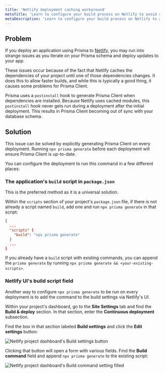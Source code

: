 ```yaml
---
title: 'Netlify deployment caching workaround'
metaTitle: 'Learn to configure your build process on Netlify to avoid caching-related problems'
metaDescription: 'Learn to configure your build process on Netlify to avoid caching-related problems'
---
```


## Problem

If you deploy an application using Prisma to [Netlify](https://www.netlify.com/), you may run into strange issues as you iterate on your Prisma schema and deploy updates to your app.

These issues occur because of the fact that Netlify caches the dependencies of your project until one of those dependencies changes. It does this to allow faster builds, and while this is typically a good thing, it causes some problems for Prisma Client.

Prisma uses a `postinstall` hook to generate Prisma Client when dependencies are installed. Because Netlify uses cached modules, this `postinstall` hook never gets run during a deployment after the initial deployment. This results in Prisma Client becoming out of sync with your database schema.

## Solution

This issue can be solved by explicitly generating Prisma Client on every deployment. Running `npx prisma generate` before each deployment will ensure Prisma Client is up-to-date.

You can configure the deployment to run this command in a few different places:

### The application's `build` script in `package.json`

<Admonition type="info">

This is the preferred method as it is a universal solution.

</Admonition>

Within the `scripts` section of your project's `package.json` file, if there is not already a script named `build`, add one and run `npx prisma generate` in that script:

```json highlight=4;add
{
  ...
  "scripts" {
    "build": "npx prisma generate"
  }
  ...
}
```

<Admonition type="info">

If you already have a `build` script with existing commands, you can append the `prisma generate` by running `npx prisma generate && <your-existing-scripts>`.

</Admonition>

### Netlify UI's build script field

Another way to configure `npx prisma generate` to be run on every deployment is to add the command to the build settings via Netlify's UI.

Within your project's dashboard, go to the **Site Settings** tab and find the **Build & deploy** section. In that section, enter the **Continuous deployment** subsection.

Find the box in that section labeled **Build settings** and click the **Edit settings** button:

![Netlify project dashboard's Build settings button](./netlify-edit-settings.png)

Clicking that button will open a form with various fields. Find the **Build command** field and append `npx prisma generate` to the existing script:

![Netlify project dashboard's Build command setting filled](./netlify-build-command-filled.png)
